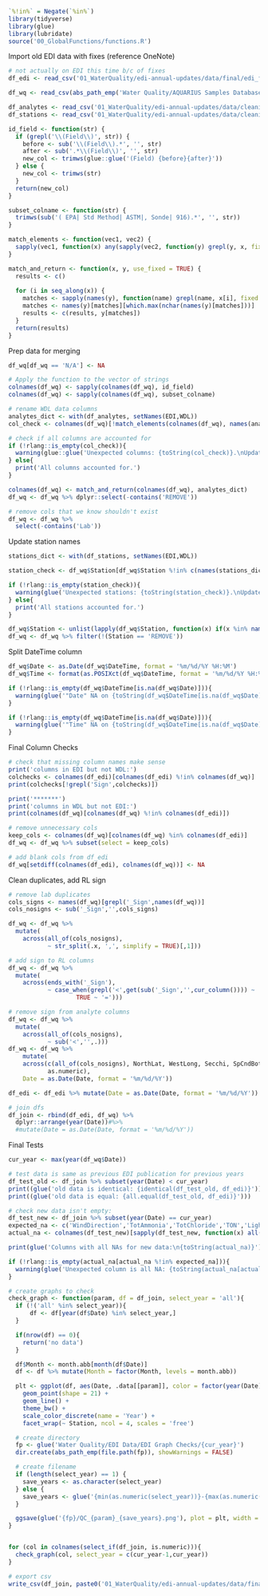 ```r
`%!in%` = Negate(`%in%`)
library(tidyverse)
library(glue)
library(lubridate)
source('00_GlobalFunctions/functions.R')
```

Import old EDI data with fixes (reference OneNote)
```r
# not actually on EDI this time b/c of fixes
df_edi <- read_csv('01_WaterQuality/edi-annual-updates/data/final/edi_fixed_turbidity.csv', show_col_type = FALSE)

df_wq <- read_csv(abs_path_emp('Water Quality/AQUARIUS Samples Database/Database Migration/Corrected WDL Data/2023_formatted.csv'), show_col_type = FALSE)

df_analytes <- read_csv('01_WaterQuality/edi-annual-updates/data/cleaning/analyte_names.csv', show_col_type = FALSE)
df_stations <- read_csv('01_WaterQuality/edi-annual-updates/data/cleaning/station_names.csv', show_col_type = FALSE)

id_field <- function(str) {
  if (grepl('\\(Field\\)', str)) {
    before <- sub('\\(Field\\).*', '', str)
    after <- sub('.*\\(Field\\)', '', str)
    new_col <- trimws(glue::glue('(Field) {before}{after}'))
  } else {
    new_col <- trimws(str)
  }
  return(new_col)
}

subset_colname <- function(str) {
  trimws(sub('( EPA| Std Method| ASTM|, Sonde| 916).*', '', str))
}
```

```r
match_elements <- function(vec1, vec2) {
  sapply(vec1, function(x) any(sapply(vec2, function(y) grepl(y, x, fixed = TRUE))))
}

match_and_return <- function(x, y, use_fixed = TRUE) {
  results <- c()
  
  for (i in seq_along(x)) {
    matches <- sapply(names(y), function(name) grepl(name, x[i], fixed = TRUE))
    matches <- names(y)[matches][which.max(nchar(names(y)[matches]))]
    results <- c(results, y[matches])
  }
  return(results)
}
```

Prep data for merging
```r
df_wq[df_wq == 'N/A'] <- NA

# Apply the function to the vector of strings
colnames(df_wq) <- sapply(colnames(df_wq), id_field)
colnames(df_wq) <- sapply(colnames(df_wq), subset_colname)

# rename WDL data columns
analytes_dict <- with(df_analytes, setNames(EDI,WDL))
col_check <- colnames(df_wq)[!match_elements(colnames(df_wq), names(analytes_dict))]

# check if all columns are accounted for
if (!rlang::is_empty(col_check)){
  warning(glue::glue('Unexpected columns: {toString(col_check)}.\nUpdate "analyte_names.csv". If column should be removed, set to REMOVE.'))
} else{
  print('All columns accounted for.')
}

colnames(df_wq) <- match_and_return(colnames(df_wq), analytes_dict)
df_wq <- df_wq %>% dplyr::select(-contains('REMOVE'))

# remove cols that we know shouldn't exist
df_wq <- df_wq %>%
  select(-contains('Lab'))
```

Update station names
```r
stations_dict <- with(df_stations, setNames(EDI,WDL))

station_check <- df_wq$Station[df_wq$Station %!in% c(names(stations_dict),'REMOVE')]

if (!rlang::is_empty(station_check)){
  warning(glue('Unexpected stations: {toString(station_check)}.\nUpdate "station_names.csv". If column should be removed, set to REMOVE.'))
} else{
  print('All stations accounted for.')
}

df_wq$Station <- unlist(lapply(df_wq$Station, function(x) if(x %in% names(stations_dict)) stations_dict[[x]] else x))
df_wq <- df_wq %>% filter(!(Station == 'REMOVE'))
```

Split DateTime column
```r
df_wq$Date <- as.Date(df_wq$DateTime, format = '%m/%d/%Y %H:%M')
df_wq$Time <- format(as.POSIXct(df_wq$DateTime, format = '%m/%d/%Y %H:%M'), '%H:%M:%S')

if (!rlang::is_empty(df_wq$DateTime[is.na(df_wq$Date)])){
  warning(glue('"Date" NA on {toString(df_wq$DateTime[is.na(df_wq$Date)])}.\n Check DateTime stamp.'))
}

if (!rlang::is_empty(df_wq$DateTime[is.na(df_wq$Date)])){
  warning(glue('"Time" NA on {toString(df_wq$DateTime[is.na(df_wq$Date)])}.\n Check DateTime stamp.'))
}
```

Final Column Checks
```r
# check that missing column names make sense
print('columns in EDI but not WDL:')
colchecks <- colnames(df_edi)[colnames(df_edi) %!in% colnames(df_wq)]
print(colchecks[!grepl('Sign',colchecks)])

print('*******')
print('columns in WDL but not EDI:')
print(colnames(df_wq)[colnames(df_wq) %!in% colnames(df_edi)])

# remove unnecessary cols
keep_cols <- colnames(df_wq)[colnames(df_wq) %in% colnames(df_edi)]
df_wq <- df_wq %>% subset(select = keep_cols)

# add blank cols from df_edi
df_wq[setdiff(colnames(df_edi), colnames(df_wq))] <- NA
```

Clean duplicates, add RL sign
```r
# remove lab duplicates
cols_signs <- names(df_wq)[grepl('_Sign',names(df_wq))]
cols_nosigns <- sub('_Sign','',cols_signs)

df_wq <- df_wq %>%
  mutate(
    across(all_of(cols_nosigns),
           ~ str_split(.x, ',', simplify = TRUE)[,1]))

# add sign to RL columns
df_wq <- df_wq %>%
  mutate(
    across(ends_with('_Sign'),
           ~ case_when(grepl('<',get(sub('_Sign','',cur_column()))) ~ '<',
                   TRUE ~ '=')))

# remove sign from analyte columns
df_wq <- df_wq %>%
  mutate(
    across(all_of(cols_nosigns),
           ~ sub('<','',.)))
df_wq <- df_wq %>%
    mutate(
    across(c(all_of(cols_nosigns), NorthLat, WestLong, Secchi, SpCndBottom,DOBottom,DOpercentBottom,WTBottom,TurbidityBottom,pHBottom),
           as.numeric),
    Date = as.Date(Date, format = '%m/%d/%Y'))

df_edi <- df_edi %>% mutate(Date = as.Date(Date, format = '%m/%d/%Y'))

# join dfs
df_join <- rbind(df_edi, df_wq) %>%
  dplyr::arrange(year(Date))#%>%
  #mutate(Date = as.Date(Date, format = '%m/%d/%Y'))
```

Final Tests
```r
cur_year <- max(year(df_wq$Date))

# test data is same as previous EDI publication for previous years
df_test_old <- df_join %>% subset(year(Date) < cur_year)
print((glue('old data is identical: {identical(df_test_old, df_edi)}')))
print((glue('old data is equal: {all.equal(df_test_old, df_edi)}')))

# check new data isn't empty:
df_test_new <- df_join %>% subset(year(Date) == cur_year)
expected_na <- c('WindDirection','TotAmmonia','TotChloride','TON','LightExtinction','TurbiditySurface_NTU','TurbidityBottom_NTU')
actual_na <- colnames(df_test_new)[sapply(df_test_new, function(x) all(is.na(x)))]

print(glue('Columns with all NAs for new data:\n{toString(actual_na)}'))

if (!rlang::is_empty(actual_na[actual_na %!in% expected_na])){
  warning(glue('Unexpected column is all NA: {toString(actual_na[actual_na %!in% expected_na])}.\n Check data.'))
}
```

```r
# create graphs to check
check_graph <- function(param, df = df_join, select_year = 'all'){
  if (!('all' %in% select_year)){
      df <- df[year(df$Date) %in% select_year,]
  }

  if(nrow(df) == 0){
    return('no data')
  }

  df$Month <- month.abb[month(df$Date)]
  df <- df %>% mutate(Month = factor(Month, levels = month.abb))

  plt <- ggplot(df, aes(Date, .data[[param]], color = factor(year(Date)))) +
    geom_point(shape = 21) +
    geom_line() + 
    theme_bw() +
    scale_color_discrete(name = 'Year') +
    facet_wrap(~ Station, ncol = 4, scales = 'free')

  # create directory
  fp <- glue('Water Quality/EDI Data/EDI Graph Checks/{cur_year}')
  dir.create(abs_path_emp(file.path(fp)), showWarnings = FALSE)

  # create filename
  if (length(select_year) == 1) {
    save_years <- as.character(select_year)
  } else {
    save_years <- glue('{min(as.numeric(select_year))}-{max(as.numeric(select_year))}')
  }

  ggsave(glue('{fp}/QC_{param}_{save_years}.png'), plot = plt, width = 20, height = 20)
}


for (col in colnames(select_if(df_join, is.numeric))){
  check_graph(col, select_year = c(cur_year-1,cur_year))
}
```

```r
# export csv
write_csv(df_join, paste0('01_WaterQuality/edi-annual-updates/data/final/EMP_DWQ_1975_',cur_year,'.csv'))
```